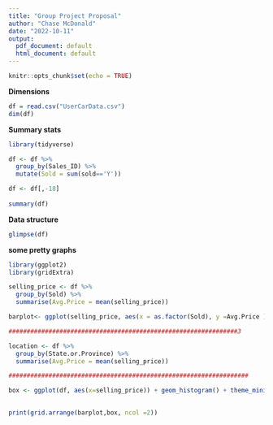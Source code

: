```yaml
---
title: "Group Project Proposal"
author: "Chase McDonald"
date: "2022-10-11"
output:
  pdf_document: default
  html_document: default
---
```


```r
knitr::opts_chunk$set(echo = TRUE)
```

**Dimensions**
```r
df = read.csv("UserCarData.csv")
dim(df)
```
**Summary stats**
```r
library(tidyverse)

df <- df %>% 
  group_by(Sales_ID) %>% 
  mutate(Sold = sum(sold=='Y'))

df <- df[,-18]
         
summary(df) 

```
**Data structure**

```r
glimpse(df)
```
**some pretty graphs**

```r
library(ggplot2)
library(gridExtra)

selling_price <- df %>% 
  group_by(Sold) %>% 
  summarise(Avg.Price = mean(selling_price))

barplot<- ggplot(selling_price, aes(x = as.factor(Sold), y =Avg.Price )) + geom_bar(stat = 'identity') + theme_minimal() + labs(title = 'Price of sold vs. not sold cars', x= 'Not sold (0) vs. Sold (1)' )

###############################################################3

location <- df %>% 
  group_by(State.or.Province) %>% 
  summarise(Avg.Price = mean(selling_price))  

##################################################################

box <- ggplot(df, aes(x=selling_price)) + geom_histogram() + theme_minimal() + labs(title = 'The distribution of selling prices')
  

print(grid.arrange(barplot,box, ncol =2))
```

